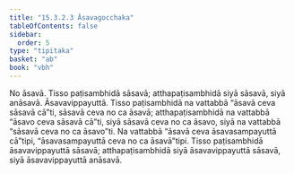 ```yaml
---
title: "15.3.2.3 Āsavagocchaka"
tableOfContents: false
sidebar:
  order: 5
type: "tipitaka"
basket: "ab"
book: "vbh"
---
```



<DynamicBreadcrumb />

<Paragraph number="2197" book="vbh">
No āsavā. Tisso paṭisambhidā sāsavā; atthapaṭisambhidā siyā sāsavā, siyā anāsavā. Āsavavippayuttā. Tisso paṭisambhidā na vattabbā “āsavā ceva sāsavā cā”ti, sāsavā ceva no ca āsavā; atthapaṭisambhidā na vattabbā “āsavo ceva sāsavā cā”ti, siyā sāsavā ceva no ca āsavo, siyā na vattabbā “sāsavā ceva no ca āsavo”ti. Na vattabbā “āsavā ceva āsavasampayuttā cā”tipi, “āsavasampayuttā ceva no ca āsavā”tipi. Tisso paṭisambhidā āsavavippayuttā sāsavā; atthapaṭisambhidā siyā āsavavippayuttā sāsavā, siyā āsavavippayuttā anāsavā.
</Paragraph>